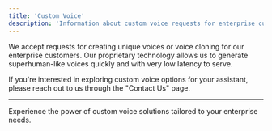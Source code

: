 ```yaml
---
title: 'Custom Voice'
description: 'Information about custom voice requests for enterprise customers.'
---
```


We accept requests for creating unique voices or voice cloning for our enterprise customers. Our proprietary technology allows us to generate superhuman-like voices quickly and with very low latency to serve. 

If you're interested in exploring custom voice options for your assistant, please reach out to us through the "Contact Us" page.

---

Experience the power of custom voice solutions tailored to your enterprise needs.
